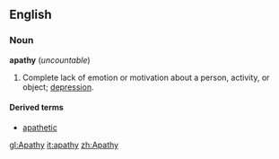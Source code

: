 ==English==
===Noun===
'''apathy''' (''uncountable'')

#Complete lack of emotion or motivation about a person, activity, or object; [[depression]].

====Derived terms====
*[[apathetic]]<!-- adj -->

[[gl:Apathy]]
[[it:apathy]]
[[zh:Apathy]]